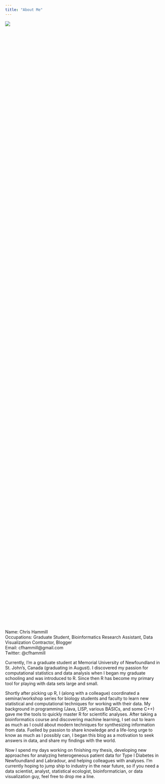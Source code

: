 ```yaml
---
title: "About Me"
---
```


<div style="width:50%; height:50%">![](/images/aboutMeShot.png)</div>

Name: Chris Hammill  
Occupations: Graduate Student, Bioinformatics Research Assistant, Data Visualization Contractor, Blogger  
Email: cfhammill@gmail.com  
Twitter: @cfhammill  


Currently, I'm a graduate student at Memorial University of Newfoundland in St. John's, Canada (graduating in August). I discovered my passion for computational statistics and data analysis when I began my graduate schooling and was introduced to R. Since then R has become my primary tool for playing with data sets large and small.

Shortly after picking up R, I (along with a colleague) coordinated a seminar/workshop series for biology students and faculty to learn new statistical and computational techniques for working with their data. My background in programming (Java, LISP, various BASICs, and some C++) gave me the tools to quickly master R for scientific analyses.  After taking a bioinformatics course and discovering machine learning, I set out to learn as much as I could about modern techniques for synthesizing information from data. Fuelled by passion to share knowledge and a life-long urge to know as much as I possibly can, I began this blog as a motivation to seek answers in data, and share my findings with the world.

Now I spend my days working on finishing my thesis, developing new approaches for analyzing heterogeneous patient data for Type I Diabetes in Newfoundland and Labradour, and helping colleagues with analyses. I'm currently hoping to jump ship to industry in the near future, so if you need a data scientist, analyst, statistical ecologist, bioinformatician, or data visualization guy, feel free to drop me a line.


